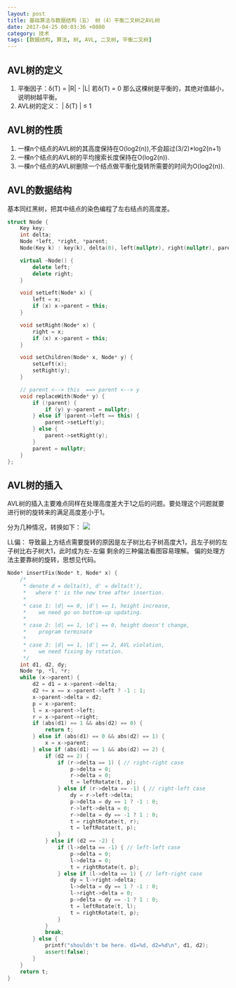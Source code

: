 ```yaml
---
layout: post
title: 基础算法与数据结构（五） 树（4）平衡二叉树之AVL树
date: 2017-04-25 00:03:36 +0800
category: 技术
tags: [数据结构, 算法, 树, AVL, 二叉树, 平衡二叉树]
---
```



## AVL树的定义
1. 平衡因子：δ(T) = |R| - |L|   若δ(T)  =  0 那么这棵树是平衡的，其绝对值越小，说明树越平衡。
2. AVL树的定义： | δ(T) |  ≤ 1

## AVL树的性质
1. 一棵n个结点的AVL树的其高度保持在O(log2(n)),不会超过(3/2)*log2(n+1)
2. 一棵n个结点的AVL树的平均搜索长度保持在O(log2(n)).
3. 一棵n个结点的AVL树删除一个结点做平衡化旋转所需要的时间为O(log2(n)).

## AVL的数据结构
基本同红黑树，把其中结点的染色编程了左右结点的高度差。

```c++
struct Node {
    Key key;
    int delta;
    Node *left, *right, *parent;
    Node(Key k) : key(k), delta(0), left(nullptr), right(nullptr), parent(nullptr) {}

    virtual ~Node() {
        delete left;
        delete right;
    }

    void setLeft(Node* x) {
        left = x;
        if (x) x->parent = this;
    }

    void setRight(Node* x) {
        right = x;
        if (x) x->parent = this;
    }

    void setChildren(Node* x, Node* y) {
        setLeft(x);
        setRight(y);
    }

    // parent <--> this  ==> parent <--> y
    void replaceWith(Node* y) {
        if (!parent) {
            if (y) y->parent = nullptr;
        } else if (parent->left == this) {
            parent->setLeft(y);
        } else {
            parent->setRight(y);
        }
        parent = nullptr;
    }
};
```

## AVL树的插入
AVL树的插入主要难点同样在处理高度差大于1之后的问题。要处理这个问题就要进行树的旋转来的满足高度差小于1。

分为几种情况，转换如下：
![](/assets/img/blog/AVL1.png)

 LL偏：
 导致最上方结点需要旋转的原因是左子树比右子树高度大1，且左子树的左子树比右子树大1，此时成为左-左偏
 剩余的三种偏法看图容易理解。
偏的处理方法主要靠树的旋转，思想见代码。
```c++
Node* insertFix(Node* t, Node* x) {
    /*
     * denote d = delta(t), d' = delta(t'),
     *   where t' is the new tree after insertion.
     *
     * case 1: |d| == 0, |d'| == 1, height increase,
     *    we need go on bottom-up updating.
     *
     * case 2: |d| == 1, |d'| == 0, height doesn't change,
     *    program terminate
     *
     * case 3: |d| == 1, |d'| == 2, AVL violation,
     *    we need fixing by rotation.
     */
    int d1, d2, dy;
    Node *p, *l, *r;
    while (x->parent) {
        d2 = d1 = x->parent->delta;
        d2 += x == x->parent->left ? -1 : 1;
        x->parent->delta = d2;
        p = x->parent;
        l = x->parent->left;
        r = x->parent->right;
        if (abs(d1) == 1 && abs(d2) == 0) {
            return t;
        } else if (abs(d1) == 0 && abs(d2) == 1) {
            x = x->parent;
        } else if (abs(d1) == 1 && abs(d2) == 2) {
            if (d2 == 2) {
                if (r->delta == 1) { // right-right case
                    p->delta = 0;
                    r->delta = 0;
                    t = leftRotate(t, p);
                } else if (r->delta == -1) { // right-left case
                    dy = r->left->delta;
                    p->delta = dy == 1 ? -1 : 0;
                    r->left->delta = 0;
                    r->delta = dy == -1 ? 1 : 0;
                    t = rightRotate(t, r);
                    t = leftRotate(t, p);
                }
            } else if (d2 == -2) {
                if (l->delta == -1) { // left-left case
                    p->delta = 0;
                    l->delta = 0;
                    t = rightRotate(t, p);
                } else if (l->delta == 1) { // left-right case
                    dy = l->right->delta;
                    l->delta = dy == 1 ? -1 : 0;
                    l->right->delta = 0;
                    p->delta = dy == -1 ? 1 : 0;
                    t = leftRotate(t, l);
                    t = rightRotate(t, p);
                }
            }
            break;
        } else {
            printf("shouldn't be here. d1=%d, d2=%d\n", d1, d2);
            assert(false);
        }
    }
    return t;
}
```